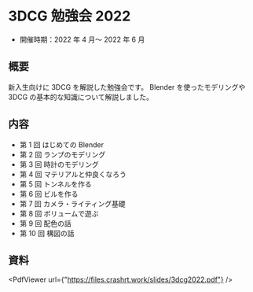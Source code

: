 
# 3DCG 勉強会 2022

- 開催時期：2022 年 4 月～ 2022 年 6 月

## 概要

新入生向けに 3DCG を解説した勉強会です。
Blender を使ったモデリングや 3DCG の基本的な知識について解説しました。

## 内容

- 第 1 回 はじめての Blender
- 第 2 回 ランプのモデリング
- 第 3 回 時計のモデリング
- 第 4 回 マテリアルと仲良くなろう
- 第 5 回 トンネルを作る
- 第 6 回 ビルを作る
- 第 7 回 カメラ・ライティング基礎
- 第 8 回 ボリュームで遊ぶ
- 第 9 回 配色の話
- 第 10 回 構図の話

## 資料

<PdfViewer url={"https://files.crashrt.work/slides/3dcg2022.pdf"} />
